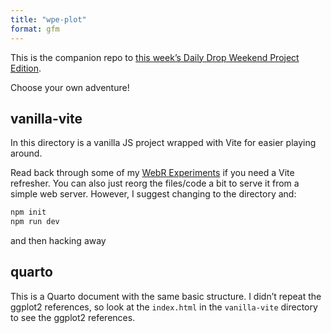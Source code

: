 ```yaml
---
title: "wpe-plot"
format: gfm
---
```


This is the companion repo to [this week's Daily Drop Weekend Project Edition](https://dailyfinds.hrbrmstr.dev/p/drop-250-2023-04-28-weekend-project).

Choose your own adventure!

## vanilla-vite

In this directory is a vanilla JS project wrapped with Vite for easier playing around.

Read back through some of my [WebR Experiments](https://rud.is/webr-experiments/) if you need a Vite refresher. You can also just reorg the files/code a bit to serve it from a simple web server. However, I suggest changing to the directory and:

```bash
npm init
npm run dev
```

and then hacking away

## quarto

This is a Quarto document with the same basic structure. I didn't repeat the ggplot2 references, so look at the `index.html` in the `vanilla-vite` directory to see the ggplot2 references.

